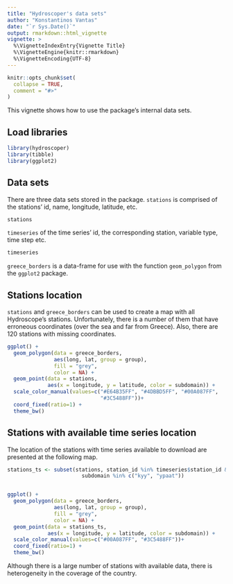 ```yaml
---
title: "Hydroscoper's data sets"
author: "Konstantinos Vantas"
date: "`r Sys.Date()`"
output: rmarkdown::html_vignette
vignette: >
  %\VignetteIndexEntry{Vignette Title}
  %\VignetteEngine{knitr::rmarkdown}
  %\VignetteEncoding{UTF-8}
---
```


```r
knitr::opts_chunk$set(
  collapse = TRUE,
  comment = "#>"
)
```

This vignette shows how to use the package's internal data sets.

## Load libraries

```r
library(hydroscoper)
library(tibble)
library(ggplot2)
```

## Data sets

There are three data sets stored in the package. `stations` is comprised of the stations' id, name, longitude, latitude, etc.

```r
stations
```

`timeseries` of the time series' id, the corresponding station, variable type, time step etc.

```r
timeseries
```

`greece_borders` is a data-frame for use with the function `geom_polygon` from the `ggplot2` package.

## Stations location

`stations` and `greece_borders` can be used to create a map with all Hydroscope's stations. Unfortunately, there is a number of them that have erroneous coordinates (over the sea and far from Greece). Also, there are 120 stations with missing coordinates.

```r
ggplot() + 
  geom_polygon(data = greece_borders,
               aes(long, lat, group = group),
               fill = "grey",
               color = NA) +
  geom_point(data = stations,
             aes(x = longitude, y = latitude, color = subdomain)) +
  scale_color_manual(values=c("#E64B35FF", "#4DBBD5FF", "#00A087FF", 
                              "#3C5488FF"))+
  coord_fixed(ratio=1) +
  theme_bw()
```

## Stations with available time series location

The location of the stations with time series available to download are presented at the following map.

```r
stations_ts <- subset(stations, station_id %in% timeseries$station_id &
                        subdomain %in% c("kyy", "ypaat"))


ggplot() + 
  geom_polygon(data = greece_borders,
               aes(long, lat, group = group),
               fill = "grey",
               color = NA) +
  geom_point(data = stations_ts,
             aes(x = longitude, y = latitude, color = subdomain)) +
  scale_color_manual(values=c("#00A087FF", "#3C5488FF"))+
  coord_fixed(ratio=1) +
  theme_bw()
```

Although there is a large number of stations with available data, there is heterogeneity in the coverage of the country.

